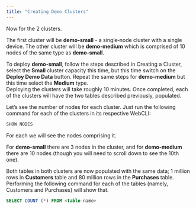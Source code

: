 ```yaml
---
title: "Creating Demo Clusters"
---
```


Now for the 2 clusters.

The first cluster will be **demo-small** - a single‑node cluster with a single device. The other cluster will be **demo-medium** which is comprised of 10 nodes of the same type as **demo‑small**.

To deploy **demo-small**, follow the steps described in Creating a Cluster, select the **Small** cluster capacity this time, but this time switch on the **Deploy Demo Data** button. Repeat the same steps for **demo-medium** but this time select the **Medium** type.\
Deploying the clusters will take roughly 10 minutes. Once completed, each of the clusters will have the two tables described previously, populated.

Let’s see the number of nodes for each cluster. Just run the following command for each of the clusters in its respective WebCLI:

```SQL
SHOW NODES
```

For each we will see the nodes comprising it.

For **demo-small** there are 3 nodes in the cluster, and for **demo-medium** there are 10 nodes (though you will need to scroll down to see the 10th one).

Both tables in both clusters are now populated with the same data; 1 million rows in **Customers** table and 80 million rows in the **Purchases** table. Performing the following command for each of the tables (namely, Customers and Purchases) will show that.

```SQL
SELECT COUNT (*) FROM <table-name>
```